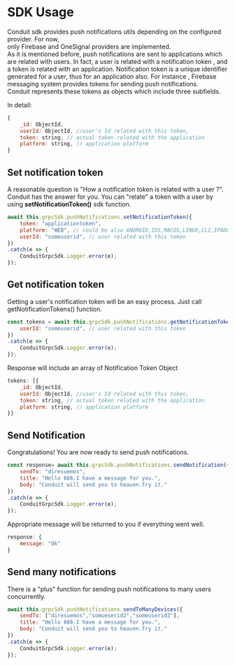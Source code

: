 # SDK Usage

Conduit sdk provides push notifications utils depending on the configured provider. For now, <br/>
only Firebase and OneSignal providers are implemented.<br />
As it is mentioned before, push notifications are sent to applications which are related with users.
In fact, a user is related with a notification token , and a token is related with an application.
Notification token is a unique identifier generated for a user, thus for an application also.
For instance , Firebase messaging system provides tokens for sending push notifications.<br />
Conduit represents these tokens as objects which include three subfields.

In detail:

```jsx title="Notification Token Object"
{
    _id: ObjectId,
    userId: ObjectId, //user's Id related with this token,
    token: string, // actual token related with the application
    platform: string, // application platform
}
```


## Set notification token

A reasonable question is "How a notification token is related with a user ?". Conduit has the answer for you.
You can "relate" a token with a user by using **setNotificationToken()** sdk function.

```jsx title=" Set notification token"
await this.grpcSdk.pushNotifications.setNotificationToken({
    token: "applicationtoken",
    platform: "WEB", // could be also ANDROID,IOS,MACOS,LINUX,CLI,IPADOS
    userId: "someuserid", // user related with this token
})
.catch(e => {
    ConduitGrpcSdk.Logger.error(e);
});
```

## Get notification token

Getting a user's notification token will be an easy process. Just call getNotificationTokens() function.
```jsx title=" Get notification tokens"
const tokens = await this.grpcSdk.pushNotifications.getNotificationTokens({
    userId: "someuserid", // user related with this token
})
.catch(e => {
    ConduitGrpcSdk.Logger.error(e);
});
```
Response will include an array of Notification Token Object

```jsx title="Response"
tokens: [{
    _id: ObjectId,
    userId: ObjectId, //user's Id related with this token,
    token: string, // actual token related with the application
    platform: string, // application platform
}]
```

## Send Notification

Congratulations! You are now ready to send push notifications.

```jsx title="Send notification"
const response= await this.grpcSdk.pushNotifications.sendNotification({
    sendTo: "diresuemos",
    title: "Hello 666.I have a message for you.",
    body: "Conduit will send you to heaven.Try it."
})
.catch(e => {
    ConduitGrpcSdk.Logger.error(e);
});
```
Appropriate message will be returned to you if everything went well.
```jsx title="Response"
response: {
    message: "Ok"
}
```

## Send many notifications

There is a "plus" function for sending push notifications to many users concurrently.
```jsx title="Send Notifications"
await this.grpcSdk.pushNotifications.sendToManyDevices({
    sendTo: ["diresuemos","somueserid2","someuserid3"],
    title: "Hello 666.I have a message for you.",
    body: "Conduit will send you to heaven.Try it."
})
.catch(e => {
    ConduitGrpcSdk.Logger.error(e);
});
```